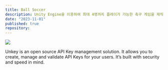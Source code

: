 ```yaml
---
title: Ball Soccer
description: Unity Engine을 이용하여 최대 4명까지 플레이가 가능한 축구 게임을 제작함
date: "2023-11-01"
published: true
repository:
---
```



[![](https://unkey.dev/images/landing/app.png)](https://unkey.dev)

Unkey is an open source API Key management solution. It allows you to create, manage and validate API Keys for your users. It’s built with security and speed in mind.
